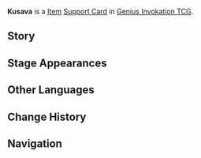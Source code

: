 {{About|the [[Genius Invokation TCG]] Support Card|the [[Gadget]]|Kusava}}
{{Genius Invokation TCG Infobox
|title     = Kusava
|id        = 323008
|image     = Kusava Support Card.png
|type      = Support Card
|group     = Item
|effect    = '''When Action Phase begins:''' Discard a maximum of 2 cards with the highest Elemental Dice Cost in your Hand. For each card you '''Discard''', this card accumulates 1 '''Memories and Dreams''' point (maximum of 2).<br>'''When your character uses a Skill:''' If you haven't played an Action Card this round, consume 1 '''Memories and Dreams''' point, and this Skill costs 1 less Elemental Die.
|matching  = 1
|source1   = {{Sold By}} after completing {{Quest|Starry Night Chapter}}
}}
'''Kusava''' is a [[Item Card|Item]] [[Support Card]] in [[Genius Invokation TCG]].

==Story==
{{Description|Kusava, Kusava~♪<br>Memories and dreams are full of power.<br>It is the fruit of flowering plants, and also the seed of new life.<br>They are the temporary dwelling place of Aranara memories, and they give Aranara strength.|title=Kusava}}

==Stage Appearances==
{{Genius Invokation TCG Stage Appearances}}

==Other Languages==
{{Other Languages
|en       = Kusava
|zhs      = 苦舍桓
|zhs_rm   = Kǔshěhuán
|zht      = 苦舍桓
|zht_rm   = Kǔshěhuán
|ja       = クサヴァ
|ja_rm    = Kusava
|ko       = 쿠사바
|ko_rm    = 
|es       = Kusava
|fr       = Kusava
|ru       = Кусава
|th       = Kusava
|vi       = Kusava
|de       = Kusava
|id       = Kusava
|pt       = Kusava
|tr       = Kusava
|it       = Kusava
}}

==Change History==
{{Change History|4.7}}

==Navigation==
{{Genius Invokation TCG Navbox|Support Card Obtainable}}